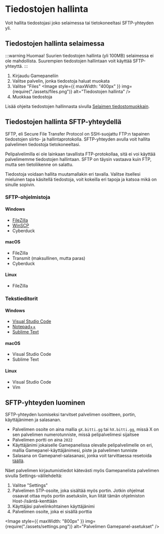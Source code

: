 # Tiedostojen hallinta

Voit hallita tiedostojasi joko selaimessa tai tietokoneeltasi SFTP-yhteyden yli.

## Tiedostojen hallinta selaimessa

:::warning Huomaa!
Suurien tiedostojen hallinta (yli 100MB) selaimessa ei ole
mahdollista. Suurempien tiedostojen hallintaan voit käyttää SFTP-yhteyttä.
:::

1. Kirjaudu Gamepaneliin
2. Valitse palvelin, jonka tiedostoja haluat muokata
3. Valitse "Files"
    <Image
      style={{ maxWidth: "400px" }}
      img={require("./assets/files.png")}
      alt="Tiedostojen hallinta"
    />
4. Muokkaa tiedostoja

Lisää ohjeita tiedostojen hallinnasta sivulla
[Selaimen tiedostomuokkain](file-editor).

## Tiedostojen hallinta SFTP-yhteydellä

SFTP, eli Secure File Transfer Protocol on SSH-suojattu FTP:n tapainen
tiedostojen siirto- ja hallintaprotokolla. SFTP-yhteyden avulla voit hallita
palvelimen tiedostoja tietokoneeltasi.

Pelipalvelimilla ei ole lainkaan tavallista FTP-protokollaa, sitä ei voi käyttää
palvelimemme tiedostojen hallintaan. SFTP on täysin vastaava kuin FTP, mutta sen
tietoliikenne on salattu.

Tiedostoja voidaan hallita muutamallakin eri tavalla. Valitse itsellesi
mieluinen tapa käsitellä tiedostoja, voit kokeilla eri tapoja ja katsoa mikä on
sinulle sopivin.

### SFTP-ohjelmistoja

#### <icon icon="fa:windows" width="13px"/> Windows

-   [FileZilla](/general/desktop/filezilla)
-   [WinSCP](/general/desktop/winscp)
-   Cyberduck

#### <icon icon="fa:apple" width="13px"/> macOS

-   FileZilla
-   Transmit (maksullinen, mutta paras)
-   Cyberduck

#### <icon icon="fa:linux" width="13px"/> Linux

-   FileZilla

### Tekstieditorit

#### <icon icon="fa:windows" width="13px"/> Windows

-   [Visual Studio Code](/general/desktop/file-editors#visual-studio-code)
-   [Notepad++](/general/desktop/file-editors#notepad)
-   [Sublime Text](/general/desktop/file-editors#sublime-text)

#### <icon icon="fa:apple" width="13px"/> macOS

-   Visual Studio Code
-   Sublime Text

#### <icon icon="fa:linux" width="13px"/> Linux

-   Visual Studio Code
-   Vim

## SFTP-yhteyden luominen

SFTP-yhteyden luomiseksi tarvitset palvelimen osoitteen, portin, käyttäjänimen
ja salasanan.

-   Palvelimen osoite on aina mallia `gX.bitti.gg` tai `hX.bitti.gg`, missä X on
    sen palvelimen numerotunniste, missä pelipalvelimesi sijaitsee
-   Palvelimen portti on aina `2022`
-   Käyttäjänimi jokaiselle Gamepanelissa olevalle pelipalvelimelle on eri,
    mallia Gamepanel-käyttäjänimesi, piste ja palvelimen tunniste
-   Salasana on Gamepanel-salasanasi, jonka voit tarvittaessa resetoida
    [täällä](https://gamepanel.fi/auth/password).

Näet palvelimen kirjautumistiedot kätevästi myös Gamepanelista palvelimen
sivulla Settings-välilehdeltä:

1. Valitse "Settings"
2. Palvelimen STP-osoite, joka sisältää myös portin. Jotkin ohjelmat osaavat
   ottaa myös portin asetuksiin, kun liität tämän ohjelmiston
   Host-/isäntä-kenttään
3. Käyttäjäsi palvelinkohtainen käyttäjänimi
4. Palvelimen osoite, joka ei sisällä porttia

<Image
	style={{ maxWidth: "800px" }}
	img={require("./assets/settings.png")}
	alt="Palvelimen Gamepanel-asetukset"
/>

